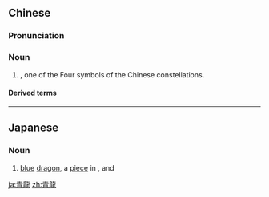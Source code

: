 {{also|青竜|青龙}}
==Chinese==
{{zh-forms|s=青龙}}
{{wikipedia|lang=zh}}

===Pronunciation===
{{zh-pron
|m=qīnglóng
|c=cing1 lung4
|cat=n
}}

===Noun===
{{zh-noun}}

# {{w|Azure Dragon}}, one of the Four symbols of the Chinese constellations.

====Derived terms====
{{zh-der|青龍偃月刀|青龍頭上}}

----

==Japanese==
{{wikipedia|青龍 (将棋)|lang=ja}}
{{ja-kanjitab|せい|りゅう|yomi=o}}

===Noun===
{{ja-noun|せいりゅう}}

# {{lb|ja|shogi|sort=せいりゅう}} [[blue]] [[dragon]], a [[piece]] in {{w|dai dai shogi}}, {{w|tai shogi}} and {{w|taikyoku shogi}}

[[ja:青龍]]
[[zh:青龍]]